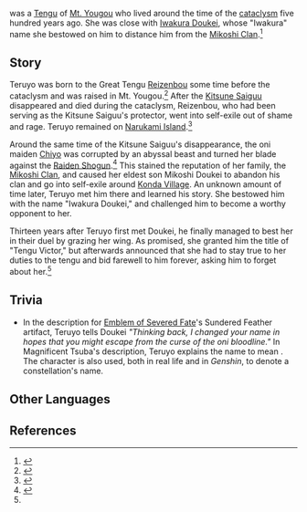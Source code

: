 {{Character Infobox
|type             = Historical
|region           = Inazuma
|affiliation      = Yougou Tengu
|affiliation2     = Tengu
|mother           = Reizenbou
}}
{{Lang|'''Teruyo'''|ja=光代|ja_rm=Teruyo}} was a [[Tengu]] of [[Mt. Yougou]] who lived around the time of the [[cataclysm]] five hundred years ago. She was close with [[Iwakura Doukei]], whose "Iwakura" name she bestowed on him to distance him from the [[Mikoshi Clan]].<ref name="ESF">{{Ref/ArtiSet|Emblem of Severed Fate}}</ref>

==Story==
Teruyo was born to the Great Tengu [[Reizenbou]] some time before the cataclysm and was raised in Mt. Yougou.<ref>{{Ref/Arti|Storm Cage}}</ref> After the [[Kitsune Saiguu]] disappeared and died during the cataclysm, Reizenbou, who had been serving as the Kitsune Saiguu's protector, went into self-exile out of shame and rage. Teruyo remained on [[Narukami Island]].<ref>{{Ref/ArtiSet|Shimenawa's Reminiscence}}</ref>

Around the same time of the Kitsune Saiguu's disappearance, the oni maiden [[Chiyo]] was corrupted by an abyssal beast and turned her blade against the [[Raiden Shogun]].<ref>{{Ref/Item|Mask of the Kijin}}</ref> This stained the reputation of her family, the [[Mikoshi Clan]], and caused her eldest son Mikoshi Doukei to abandon his clan and go into self-exile around [[Konda Village]]. An unknown amount of time later, Teruyo met him there and learned his story. She bestowed him with the name "Iwakura Doukei," and challenged him to become a worthy opponent to her.

Thirteen years after Teruyo first met Doukei, he finally managed to best her in their duel by grazing her wing. As promised, she granted him the title of "Tengu Victor," but afterwards announced that she had to stay true to her duties to the tengu and bid farewell to him forever, asking him to forget about her.<ref name="ESF" />

==Trivia==
* In the description for [[Emblem of Severed Fate]]'s Sundered Feather artifact, Teruyo tells Doukei ''"Thinking back, I changed your name in hopes that you might escape from the curse of the oni bloodline."'' In Magnificent Tsuba's description, Teruyo explains the name {{Lang|"Iwakura"|ja=岩蔵}} to mean {{Lang|"seat of rock"|ja=磐座}}. The {{Lang|mini=1|ja=座}} character is also used, both in real life and in ''Genshin'', to denote a constellation's name.

==Other Languages==
{{Other Languages
|default_hidden = 1
|en      = Teruyo
|zhs     = 光代
|zhs_rm  = Guāngdài
|zht     = 光代
|zht_rm  = Guāngdài
|ja      = 光代
|ja_rm   = Teruyo
|ko      = 미츠요
|ko_rm   = Micheuyo
|ko_note = Likely derived from ''Mitsuyo'', an alternate reading for the Japanese name.
|es      = Teruyo
|fr      = Teruyo
|ru      = Мицуё<ref>{{Ref/Arti|Sundered Feather|note=Russian}}</ref>/Какута<ref>{{Ref/Arti|Shaft of Remembrance|note=Russian}}</ref>
|th      = Teruyo
|vi      = Teruyo
|de      = Teruyo
|id      = Teruyo
|pt      = Teruyo
}}

==References==
{{Reflist}}